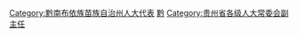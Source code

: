 [[Category:黔南布依族苗族自治州人大代表|Category:黔南布依族苗族自治州人大代表]]
[[Category:自治州人大常委会副主任|黔]]
[[Category:贵州省各级人大常委会副主任|Category:贵州省各级人大常委会副主任]]